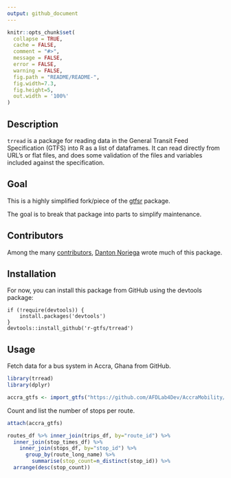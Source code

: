 ```yaml
---
output: github_document
---
```


```r
knitr::opts_chunk$set(
  collapse = TRUE,
  cache = FALSE,
  comment = "#>",
  message = FALSE,
  error = FALSE,
  warning = FALSE,
  fig.path = "README/README-",
  fig.width=7.3,
  fig.height=5,
  out.width = '100%'
)
```

## Description

`trread` is a package for reading data in the General Transit Feed Specification (GTFS) into R as a list of dataframes. It can read directly from URL's or flat files, and does some validation of the files and variables included against the specification. 

## Goal

This is a highly simplified fork/piece of the [gtfsr](https://github.com/ropensci/gtfsr/) package. 

The goal is to break that package into parts to simplify maintenance.   

## Contributors

Among the many [contributors](https://github.com/ropensci/gtfsr/graphs/contributors), [Danton Noriega](https://github.com/dantonnoriega) wrote much of this package. 

## Installation

For now, you can install this package from GitHub using the devtools package:

```
if (!require(devtools)) {
    install.packages('devtools')
}
devtools::install_github('r-gtfs/trread')
```

## Usage

Fetch data for a bus system in Accra, Ghana from GitHub. 

```r
library(trread)
library(dplyr)

accra_gtfs <- import_gtfs("https://github.com/AFDLab4Dev/AccraMobility/raw/master/GTFS/GTFS_Accra.zip")
```

Count and list the number of stops per route. 

```r
attach(accra_gtfs)

routes_df %>% inner_join(trips_df, by="route_id") %>%
  inner_join(stop_times_df) %>% 
    inner_join(stops_df, by="stop_id") %>% 
      group_by(route_long_name) %>%
        summarise(stop_count=n_distinct(stop_id)) %>%
  arrange(desc(stop_count))
```
